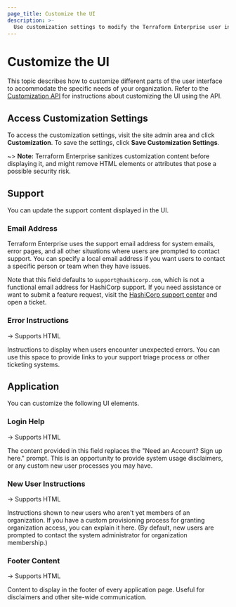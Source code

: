 ```yaml
---
page_title: Customize the UI
description: >-
  Use customization settings to modify the Terraform Enterprise user interface. Learn how to change UI text, customize support email addresses, and provide instructions in the UI.
---
```


# Customize the UI

This topic describes how to customize different parts of the user interface to accommodate the specific needs of your organization. Refer to the [Customization API](/terraform/enterprise/api-docs/admin/settings#list-customization-settings) for instructions about customizing the UI using the API.

## Access Customization Settings

To access the customization settings, visit the site admin area and click **Customization**. To save the settings, click **Save Customization Settings**.

~> **Note:** Terraform Enterprise sanitizes customization content before displaying it, and might remove HTML elements or attributes that pose a possible security risk.

## Support

You can update the support content displayed in the UI.

### Email Address

Terraform Enterprise uses the support email address for system emails, error pages, and all other situations where users are prompted to contact support. You can specify a local email address if you want users to contact a specific person or team when they have issues.

Note that this field defaults to `support@hashicorp.com`, which is not a functional email address for HashiCorp support. If you need assistance or want to submit a feature request, visit the [HashiCorp support center](https://support.hashicorp.com/hc/en-us) and open a ticket.

### Error Instructions

-> Supports HTML

Instructions to display when users encounter unexpected errors.  You can use this space to provide links to your support triage process or other ticketing systems.

## Application

You can customize the following UI elements.

### Login Help

-> Supports HTML

The content provided in this field replaces the "Need an Account? Sign up here." prompt.  This is an opportunity to provide system usage disclaimers, or any custom new user processes you may have.


### New User Instructions

-> Supports HTML

Instructions shown to new users who aren't yet members of an organization. If you have a custom provisioning process for granting organization access, you can explain it here. (By default, new users are prompted to contact the system administrator for organization membership.)

### Footer Content

-> Supports HTML

Content to display in the footer of every application page. Useful for disclaimers and other site-wide communication.
